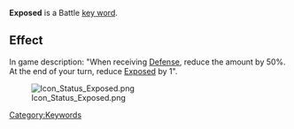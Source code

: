 '''Exposed''' is a Battle [[Key Words|key word]].

==Effect==
In game description: "When receiving [[Defense]], reduce the amount by 50%. At the end of your turn, reduce [[Exposed]] by 1".

[[File:Icon Status Exposed.png]]

[[Category:Keywords]]